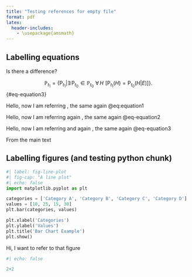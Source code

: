 ```yaml
---
title: "Testing references for empty file"
format: pdf
latex:
  header-includes:
    - \usepackage{amsmath}
---
```


## Labelling equations 

\begin{align*}        
\mathbb{P}_{t_1} &= \{\mathsf{P}_{t_1}\vert \exists\, {\mathsf{P}_{t_0} \!\in  \mathbb{P}_{t_0}}\,\, \forall\, {H}\,\, \left[\mathsf{P}_{t_1}(H)=\mathsf{P}_{t_0}(H \vert E)\right] \}.
\end{align*}

\begin{align} 
\mathbb{P}_{t_1} &= \{\mathsf{P}_{t_1}\vert \exists\, {\mathsf{P}_{t_0} \!\in  \mathbb{P}_{t_0}}\,\, \forall\, {H}\,\, \left[\mathsf{P}_{t_1}(H)=\mathsf{P}_{t_0}(H \vert E)\right] \}.
\label{eq:equation1} % Label for the first equation
\end{align}

Is there a difference?

\begin{equation}
\mathbb{P}_{t_1} = \{\mathsf{P}_{t_1}\vert \exists\, {\mathsf{P}_{t_0} \!\in  \mathbb{P}_{t_0}}\,\, \forall\, {H}\,\, \left[\mathsf{P}_{t_1}(H)=\mathsf{P}_{t_0}(H \vert E)\right] \}.
\label{eq-equation2} % Label for the second equation
\end{equation}

$$
\mathbb{P}_{t_1} = \{\mathsf{P}_{t_1}\vert \exists\, {\mathsf{P}_{t_0} \!\in  \mathbb{P}_{t_0}}\,\, \forall\, {H}\,\, \left[\mathsf{P}_{t_1}(H)=\mathsf{P}_{t_0}(H \vert E)\right] \}.
$$ {#eq-equation3}  


Hello, now I am referring \ref{eq:equation1}, the same again @eq:equation1                  


Hello, now I am referring again \ref{eq-equation2}, the same again @eq-equation2                      


Hello, now I am referring and again \ref{eq:equation3}, the same again @eq-equation3         


From the main text \ref{eq:updateRepresentor2}

## Labelling figures (and testing python chunk)



```python

#| label: fig-line-plot
#| fig-cap: "A line plot"
#| echo: false
import matplotlib.pyplot as plt

categories = ['Category A', 'Category B', 'Category C', 'Category D']
values = [10, 25, 15, 30]
plt.bar(categories, values)

plt.xlabel('Categories')
plt.ylabel('Values')
plt.title('Bar Chart Example')
plt.show()
```




Hi, I want to refer to that figure \ref{fig-line-plot}            



\begin{figure}[t]


```python
#| echo: false

import matplotlib.pyplot as plt

categories = ['Category A', 'Category B', 'Category C', 'Category D']
values = [10, 25, 15, 30]
plt.bar(categories, values,  color='red')

plt.xlabel('Categories')
plt.ylabel('Values')
plt.title('Bar Chart Example')
plt.show()
```

\end{figure}




```r
#| echo: false

2+2
```




